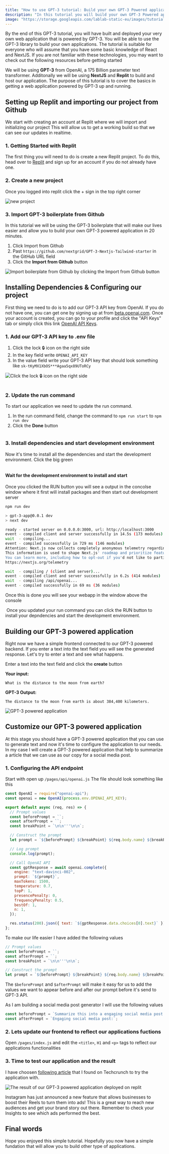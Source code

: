 ```yaml
---
title: "How to use GPT-3 tutorial: Build your own GPT-3 Powered application using NextJS and Replit in 20 minutes"
description: "In this tutorial you will build your own GPT-3 Powered application in 20 minutes"
image: "https://storage.googleapis.com/lablab-static-eu/images/tutorials/gpt-3-replit-tutorial.jpg"
---
```


By the end of this GPT-3 tutorial, you will have built and deployed your very own web application that is powered by GPT-3. You will be able to use the GPT-3 library to build your own applications. The tutorial is suitable for everyone who will assume that you have some basic knowledge of React and NextJS. If you are not familiar with these technologies, you may want to check out the following resources before getting started

We will be using **GPT-3** from OpenAI, a 175 Billion parameter text transformer. Additonally we will be using **NextJS** and **Replit** to build and host our application. The purpose of this tutorial is to cover the basics in getting a web application powered by GPT-3 up and running.

## Setting up Replit and importing our project from Github

We start with creating an account at Replit where we will import and initializing our project This will allow us to get a working build so that we can see our updates in realtime.

### 1. Getting Started with Replit

The first thing you will need to do is create a new Replit project. To do this,
head over to [Replit](https://repl.it/) and sign up for an account if you do not
already have one.

### 2. Create a new project

Once you logged into replit click the + sign in the top right corner

<Img src="https://storage.googleapis.com/lablab-static-eu/images/tutorials/SCR-20220706-pwi.png" alt="new project" />

### 3. Import GPT-3 boilerplate from Github

In this tutorial we will be using the GPT-3 boilerplate that will make our lives easier and allow you to build your own GPT-3 powered application in 20 minutes.

1. Click Import from Github
2. Past `https://github.com/nextgrid/GPT-3-Nextjs-Tailwind-starter` in the GitHub URL field
3. Click the **Import from Github** button

<Img
  alt="Import boilerplate from Github by clicking the Import from Github button"
  src="https://storage.googleapis.com/lablab-static-eu/images/tutorials/SCR-20220706-px9.png"
  caption="Import boilerplate from Github by clicking the 'Import from Github' button"
/>

## Installing Dependencies & Configuring our project

First thing we need to do is to add our GPT-3 API key from OpenAI. If you do not have one, you can get one by signing up at from [beta.openai.com](https://beta.openai.com). Once your account is created, you can go to your profile and click the "API Keys" tab or simply click this link [OpenAI API Keys](https://beta.openai.com/account/api-keys).

### 1. Add our GPT-3 API key to .env file

1. Click the lock 🔒 icon on the right side
2. In the key field write `OPENAI_API_KEY`
3. In the value field write your GPT-3 API key that should look something like `sk-tKyMX1XbOS***Agaa5qx89UToRCy`

<Img
  alt="Click the lock 🔒 icon on the right side"
  src="https://storage.googleapis.com/lablab-static-eu/images/tutorials/SCR-20220706-tde.png"
  caption="To set our OpenAI GPT-3 API Key we first need to click the lock 🔒 icon on the right side"
/>

<Img
  alt=""
  src="https://storage.googleapis.com/lablab-static-eu/images/tutorials/SCR-20220706-tep.png"
  caption="  In the key field write OPENAI_API_KEY In the value field write your GPT-3 API key"
/>

### 2. Update the run command

To start our application we need to update the run command.

1. In the run command field, change the command to `npm run start` to `npm run dev`
2. Click the **Done** button

<Img
  alt=""
  caption=""
  src="https://storage.googleapis.com/lablab-static-eu/images/tutorials/SCR-20220706-t9s.png"
/>

### 3. Install dependencies and start development environment

Now it's time to install all the dependencies and start the development environment. Click the big green

<Img
  alt=""
  caption="To set our OpenAI GPT-3 API Key we first need to click the lock 🔒 icon on the right side"
  src="https://storage.googleapis.com/lablab-static-eu/images/tutorials/SCR-20220719-gss.png"
/>

#### Wait for the development environment to install and start

Once you clicked the RUN button you will see a output in the concolse window where it first will install packages and then start out development server

```bash
npm run dev

> gpt-3-app@0.0.1 dev
> next dev

ready - started server on 0.0.0.0:3000, url: http://localhost:3000
event - compiled client and server successfully in 14.5s (173 modules)
wait  - compiling...
event - compiled successfully in 729 ms (146 modules)
Attention: Next.js now collects completely anonymous telemetry regarding usage.
This information is used to shape Next.js' roadmap and prioritize features.
You can learn more, including how to opt-out if you'd not like to participate in this anonymous program, by visiting the following URL:
https://nextjs.org/telemetry

wait  - compiling / (client and server)...
event - compiled client and server successfully in 6.2s (414 modules)
wait  - compiling /api/openai...
event - compiled successfully in 69 ms (36 modules)
```

Once this is done you will see your webapp in the window above the console

<Img
  alt=""
  caption="To set our OpenAI GPT-3 API Key we first need to click the lock 🔒 icon on the right side"
  src="https://storage.googleapis.com/lablab-static-eu/images/tutorials/SCR-20220719-gss.png"
/>
  Once you updated your run command you can click the RUN button to install your
  depndencies and start the development environment.

## Building our GPT-3 powered application

Right now we have a simple frontend connected to our GPT-3 powered backend. If you enter a text into the text field you will see the generated response. Let's try to enter a text and see what happens.

Enter a text into the text field and click the **create** button

**Your input:**

```note
What is the distance to the moon from earth?
```

**GPT-3 Output:**

```note
The distance to the moon from earth is about 384,400 kilometers.
```

<Img
  alt="GPT-3 powered application"
  src="https://storage.googleapis.com/lablab-static-eu/images/tutorials/SCR-20220720-hlt.jpeg"
/>

## Customize our GPT-3 powered application

At this stage you should have a GPT-3 powered application that you can use to generate text and now it's time to configure the application to our needs. In my case I will create a GPT-3 powered application that help to summarize a article that we can use as our copy for a social media post.

### 1. Configuring the API endpoint

Start with open up `/pages/api/openai.js`
The file should look something like this

```js
const OpenAI = require("openai-api");
const openai = new OpenAI(process.env.OPENAI_API_KEY);

export default async (req, res) => {
  // Prompt values
  const beforePrompt = ``;
  const afterPrompt = ``;
  const breakPoint = `\n\n'''\n\n`;

  // Construct the prompt
  let prompt = `${beforePrompt} ${breakPoint} ${req.body.name} ${breakPoint} ${afterPrompt}`;

  // Log prompt
  console.log(prompt);

  // Call OpenAI API
  const gptResponse = await openai.complete({
    engine: "text-davinci-002",
    prompt: `${prompt}`,
    maxTokens: 1500,
    temperature: 0.7,
    topP: 1,
    presencePenalty: 0,
    frequencyPenalty: 0.5,
    bestOf: 1,
    n: 1,
  });

  res.status(200).json({ text: `${gptResponse.data.choices[0].text}` });
};
```

To make our life easier I have added the following values

```js
// Prompt values
const beforePrompt = ``;
const afterPrompt = ``;
const breakPoint = `\n\n'''\n\n`;

// Construct the prompt
let prompt = `${beforePrompt} ${breakPoint} ${req.body.name} ${breakPoint} ${afterPrompt}`;
```

The `$beforePrompt` and `$afterPrompt` will make it easy for us to add the values we want to appear before and after our prompt before it's send to GPT-3 API.

As I am building a social media post generator I will use the following values

```js
const beforePrompt = `Summarize this into a engaging social media post:`;
const afterPrompt = `Engaging social media post:`;
```

### 2. Lets update our frontend to reflect our applications fuctions

Open `/pages/index.js` and edit the `<title>`, `H1` and `<p>` tags to reflect our applications functionalities

### 3. Time to test our application and the result

I have choosen [following article](https://techcrunch.com/2022/07/20/instagrams-boost-option-lets-businesses-turn-reels-ads/) that I found on Techcrunch to try the application with.

<Img
  alt="The result of our GPT-3 powered application deployed on replit"
  src="https://storage.googleapis.com/lablab-static-eu/images/tutorials/SCR-20220720-o8s.png"
  caption="Once clicking the **create** button you will see the generated text in the console."
/>

Instagram has just announced a new feature that allows businesses to boost their Reels to turn them into ads! This is a great way to reach new audiences and get your brand story out there. Remember to check your Insights to see which ads performed the best.

## Final words

Hope you enjoyed this simple tutorial. Hopefully you now have a simple fundation that will allow you to build other type of applications.
